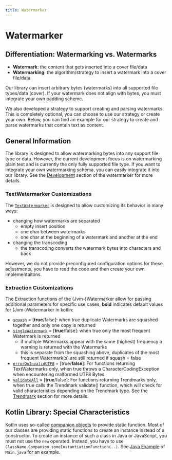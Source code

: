 ```yaml
---
title: Watermarker
---
```


<!--
 Copyright (c) 2024 Fraunhofer-Gesellschaft zur Förderung der angewandten Forschung e.V.

 This work is licensed under the Fraunhofer License (on the basis of the MIT license)
 that can be found in the LICENSE file.
-->










<PatentHint components={props.components} />

# Watermarker

## Differentiation: Watermarking vs. Watermarks
 - **Watermark**: the content that gets inserted into a cover file/data
 - **Watermarking**: the algorithm/strategy to insert a watermark into a cover file/data

Our library can insert arbitrary bytes (watermarks) into all supported file types/data (cover).
If your watermark does not align with bytes, you must integrate your own padding scheme.

We also developed a strategy to support creating and parsing watermarks. This is completely
optional, you can choose to use our strategy or create your own. Below, you can find an example for
our strategy to create and parse watermarks that contain text as content.

## General Information
The library is designed to allow watermarking bytes into any support file type or data. However,
the current development focus is on watermarking plain text and is currently the only fully
supported file type. If you want to integrate your own watermarking schema, you can easily integrate
it into our library. See the [Development](../../development/watermarker) section of the watermarker for more details.

### TextWatermarker Customizations
The
[`TextWatermarker`](https://github.com/FraunhoferISST/TREND/blob/main/watermarker/src/commonMain/kotlin/fileWatermarker/TextWatermarker.kt)
is designed to allow customizing its behavior in many ways:
- changing how watermarks are separated
   - empty insert position
   - one char between watermarks
   - one char at the beginning of a watermark and another at the end
- changing the transcoding
   - the transcoding converts the watermark bytes into characters and back

However, we do not provide preconfigured configuration options for these adjustments, you have to
read the code and then create your own implementaitons.

### Extraction Customizations
The Extraction functions of the (Jvm-)Watermarker allow for passing additional parameters for
specific use cases, **bold** indicates default values for (Jvm-)Watermarker in kotlin:
- [`squash`](https://github.com/FraunhoferISST/TREND/blob/637c1622c5aa44668869017dae871f9b38e26abb/watermarker/src/commonMain/kotlin/Watermarker.kt#L228)
= [**true**/false]: when true duplicate Watermarks are squashed together and only one copy is
returned
- [`singleWatermark`](https://github.com/FraunhoferISST/TREND/blob/81aca27b864baaef386eb800c75646cf33019299/watermarker/src/commonMain/kotlin/watermarks/Watermark.kt#L30)
= [**true**/false]: when true only the most frequent Watermark is returned
    - if multiple Watermarks appear with the same (highest) frequency a warning is returned with the Watermarks
    - this is separate from the squashing above, duplicates of the most frequent Watermark(s) are still returned if squash = false
- [`errorOnInvalidUTF8`](https://github.com/FraunhoferISST/TREND/blob/eb5f3b62bc31a63f985fa87c01522281adcb7c3e/watermarker/src/commonMain/kotlin/watermarks/TextWatermark.kt#L123)
= [true/**false**]: For functions returning TextWatermarks only, when true throws a
CharacterCodingException when encountering malformed UTF8 Bytes
- [`validateAll`](https://github.com/FraunhoferISST/TREND/blob/8b47f1a373769656506a615436b558e362a8952c/watermarker/src/commonMain/kotlin/watermarks/Trendmark.kt#L56)
= [**true**/false]: For functions returning Trendmarks only, when true calls the
Trendmark validate() function, which will check for valid characteristics depending on the
Trendmark type. See the [Trendmark](../../development/watermarker/trendmark) section for more
details.

## Kotlin Library: Special Characteristics
Kotlin uses so-called
[companion objects](https://kotlinlang.org/docs/object-declarations.html#companion-objects) to
provide static function. Most of our classes are providing static functions to create an instance
instead of a constructor. To create an instance of such a class in Java or JavaScript, you must not
use the `new` operated. Instead, you have to use `ClassName.Companion.someInstantiationFunction(..)`.
See
[Java Example](./java/#example-watermarking-text-with-text)
of `Main.java` for an example.
